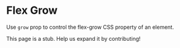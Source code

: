 
# Flex Grow

Use `grow` prop to control the flex-grow CSS property of an element.

<Scale
  hidePixels
  hidePreview
  valueLabel="Value"
  values={sprinkles.values.flexGrow}
/>

<Callout emoji="🚨">
  This page is a stub. Help us expand it by contributing!
</Callout>
